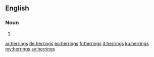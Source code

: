 ==English==

===Noun===
{{head|en}}

# {{plural of|herring}}

[[ar:herrings]]
[[de:herrings]]
[[eo:herrings]]
[[fr:herrings]]
[[it:herrings]]
[[ku:herrings]]
[[my:herrings]]
[[sv:herrings]]